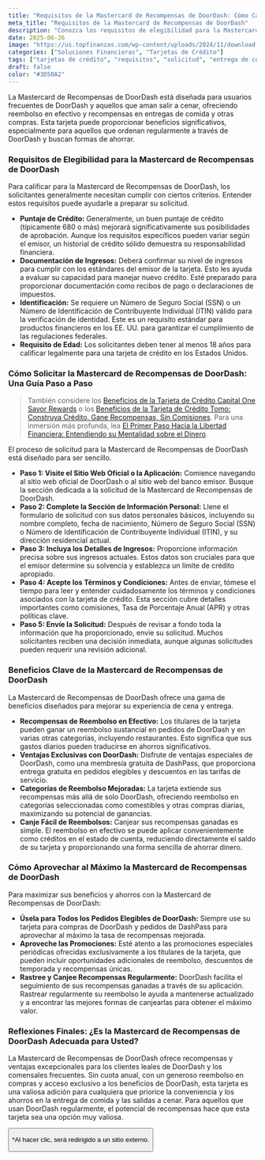 ```yaml
---
title: "Requisitos de la Mastercard de Recompensas de DoorDash: Cómo Calificar"
meta_title: "Requisitos de la Mastercard de Recompensas de DoorDash"
description: "Conozca los requisitos de elegibilidad para la Mastercard de Recompensas de DoorDash, incluyendo puntaje de crédito, ingresos e identificación. Solicite para desbloquear recompensas exclusivas."
date: 2025-06-26
image: "https://us.topfinanzas.com/wp-content/uploads/2024/11/download-3.webp"
categories: ["Soluciones Financieras", "Tarjetas de Crédito"]
tags: ["tarjetas de crédito", "requisitos", "solicitud", "entrega de comida"]
draft: false
color: "#3D50A2"
---
```


La Mastercard de Recompensas de DoorDash está diseñada para usuarios frecuentes de DoorDash y aquellos que aman salir a cenar, ofreciendo reembolso en efectivo y recompensas en entregas de comida y otras compras. Esta tarjeta puede proporcionar beneficios significativos, especialmente para aquellos que ordenan regularmente a través de DoorDash y buscan formas de ahorrar.

### Requisitos de Elegibilidad para la Mastercard de Recompensas de DoorDash

Para calificar para la Mastercard de Recompensas de DoorDash, los solicitantes generalmente necesitan cumplir con ciertos criterios. Entender estos requisitos puede ayudarle a preparar su solicitud.

- **Puntaje de Crédito:** Generalmente, un buen puntaje de crédito (típicamente 680 o más) mejorará significativamente sus posibilidades de aprobación. Aunque los requisitos específicos pueden variar según el emisor, un historial de crédito sólido demuestra su responsabilidad financiera.
- **Documentación de Ingresos:** Deberá confirmar su nivel de ingresos para cumplir con los estándares del emisor de la tarjeta. Esto les ayuda a evaluar su capacidad para manejar nuevo crédito. Esté preparado para proporcionar documentación como recibos de pago o declaraciones de impuestos.
- **Identificación:** Se requiere un Número de Seguro Social (SSN) o un Número de Identificación de Contribuyente Individual (ITIN) válido para la verificación de identidad. Este es un requisito estándar para productos financieros en los EE. UU. para garantizar el cumplimiento de las regulaciones federales.
- **Requisito de Edad:** Los solicitantes deben tener al menos 18 años para calificar legalmente para una tarjeta de crédito en los Estados Unidos.

### Cómo Solicitar la Mastercard de Recompensas de DoorDash: Una Guía Paso a Paso

> También considere los [Beneficios de la Tarjeta de Crédito Capital One Savor Rewards](/financial-solutions/capital-one-savor-rewards-credit-card-benefits) o los [Beneficios de la Tarjeta de Crédito Tomo: Construya Crédito, Gane Recompensas, Sin Comisiones](/financial-solutions/tomo-credit-card-benefits). Para una inmersión más profunda, lea [El Primer Paso Hacia la Libertad Financiera: Entendiendo su Mentalidad sobre el Dinero](/personal-finance/the-first-step-to-financial-freedom-understanding-your-money-mindset).

El proceso de solicitud para la Mastercard de Recompensas de DoorDash está diseñado para ser sencillo.

- **Paso 1: Visite el Sitio Web Oficial o la Aplicación:** Comience navegando al sitio web oficial de DoorDash o al sitio web del banco emisor. Busque la sección dedicada a la solicitud de la Mastercard de Recompensas de DoorDash.
- **Paso 2: Complete la Sección de Información Personal:** Llene el formulario de solicitud con sus datos personales básicos, incluyendo su nombre completo, fecha de nacimiento, Número de Seguro Social (SSN) o Número de Identificación de Contribuyente Individual (ITIN), y su dirección residencial actual.
- **Paso 3: Incluya los Detalles de Ingresos:** Proporcione información precisa sobre sus ingresos actuales. Estos datos son cruciales para que el emisor determine su solvencia y establezca un límite de crédito apropiado.
- **Paso 4: Acepte los Términos y Condiciones:** Antes de enviar, tómese el tiempo para leer y entender cuidadosamente los términos y condiciones asociados con la tarjeta de crédito. Esta sección cubre detalles importantes como comisiones, Tasa de Porcentaje Anual (APR) y otras políticas clave.
- **Paso 5: Envíe la Solicitud:** Después de revisar a fondo toda la información que ha proporcionado, envíe su solicitud. Muchos solicitantes reciben una decisión inmediata, aunque algunas solicitudes pueden requerir una revisión adicional.

### Beneficios Clave de la Mastercard de Recompensas de DoorDash

La Mastercard de Recompensas de DoorDash ofrece una gama de beneficios diseñados para mejorar su experiencia de cena y entrega.

- **Recompensas de Reembolso en Efectivo:** Los titulares de la tarjeta pueden ganar un reembolso sustancial en pedidos de DoorDash y en varias otras categorías, incluyendo restaurantes. Esto significa que sus gastos diarios pueden traducirse en ahorros significativos.
- **Ventajas Exclusivas con DoorDash:** Disfrute de ventajas especiales de DoorDash, como una membresía gratuita de DashPass, que proporciona entrega gratuita en pedidos elegibles y descuentos en las tarifas de servicio.
- **Categorías de Reembolso Mejoradas:** La tarjeta extiende sus recompensas más allá de solo DoorDash, ofreciendo reembolso en categorías seleccionadas como comestibles y otras compras diarias, maximizando su potencial de ganancias.
- **Canje Fácil de Reembolsos:** Canjear sus recompensas ganadas es simple. El reembolso en efectivo se puede aplicar convenientemente como créditos en el estado de cuenta, reduciendo directamente el saldo de su tarjeta y proporcionando una forma sencilla de ahorrar dinero.

### Cómo Aprovechar al Máximo la Mastercard de Recompensas de DoorDash

Para maximizar sus beneficios y ahorros con la Mastercard de Recompensas de DoorDash:

- **Úsela para Todos los Pedidos Elegibles de DoorDash:** Siempre use su tarjeta para compras de DoorDash y pedidos de DashPass para aprovechar al máximo la tasa de recompensas mejorada.
- **Aproveche las Promociones:** Esté atento a las promociones especiales periódicas ofrecidas exclusivamente a los titulares de la tarjeta, que pueden incluir oportunidades adicionales de reembolso, descuentos de temporada y recompensas únicas.
- **Rastree y Canjee Recompensas Regularmente:** DoorDash facilita el seguimiento de sus recompensas ganadas a través de su aplicación. Rastrear regularmente su reembolso le ayuda a mantenerse actualizado y a encontrar las mejores formas de canjearlas para obtener el máximo valor.

<AdZone id="us_site_4" />

### Reflexiones Finales: ¿Es la Mastercard de Recompensas de DoorDash Adecuada para Usted?

La Mastercard de Recompensas de DoorDash ofrece recompensas y ventajas excepcionales para los clientes leales de DoorDash y los comensales frecuentes. Sin cuota anual, con un generoso reembolso en compras y acceso exclusivo a los beneficios de DoorDash, esta tarjeta es una valiosa adición para cualquiera que priorice la conveniencia y los ahorros en la entrega de comida y las salidas a cenar. Para aquellos que usan DoorDash regularmente, el potencial de recompensas hace que esta tarjeta sea una opción muy valiosa.

<Button
  label="Solicitar en el Sitio Oficial"
  link="https://creditcards.chase.com/cash-back-credit-cards/doordash"
/>

<p class="text-sm mt-2">*Al hacer clic, será redirigido a un sitio externo.</p>
